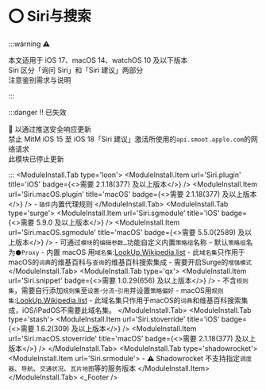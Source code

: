 
# ⭕ Siri与搜索
:::warning ⚠️

本文适用于 iOS 17、macOS 14、watchOS 10 及以下版本  
Siri 区分「询问 Siri」和「Siri 建议」两部分  
注意鉴别需求与说明  

:::

:::danger ‼️ 已失效

 以通过推送安全响应更新  
禁止 MitM iOS 15 至 iOS 18「Siri 建议」激活所使用的`api.smoot.apple.com`的网络请求  
此模块已停止更新  

:::
<ModuleInstall urlPrefix="https://github.com/NSRingo/Siri/releases/latest/download/">
  <ModuleInstall.Tab type='loon'>
    <ModuleInstall.Item url='Siri.plugin' title='iOS' badge={<>需要 2.1.18(377) 及以上版本</>} />
    <ModuleInstall.Item url='Siri.macOS.plugin' title='macOS' badge={<>需要 2.1.18(377) 及以上版本</>} />
      - `插件`内置代理规则
  </ModuleInstall.Tab>
  <ModuleInstall.Tab type='surge'>
    <ModuleInstall.Item url='Siri.sgmodule' title='iOS' badge={<>需要 5.9.0 及以上版本</>} />
    <ModuleInstall.Item url='Siri.macOS.sgmodule' title='macOS' badge={<>需要 5.5.0(2589) 及以上版本</>} />
      - 可通过`模块`的`编辑参数…`功能自定义内置`策略组`名称
      - 默认`策略组`名为`🌑Proxy`
      - 内置 macOS 用`域名集`:[LookUp.Wikipedia.list](https://github.com/NSRingo/Siri/releases/latest/download/LookUp.Wikipedia.list "Look Up - Wikipedia")
        - 此`域名集`只作用于macOS的`词典`的维基百科与`查询`的维基百科搜索集成
        - 需要开启Surge的`增强模式`
  </ModuleInstall.Tab>
  <ModuleInstall.Tab type='qx'>
    <ModuleInstall.Item url='Siri.snippet' badge={<>需要 1.0.29(656) 及以上版本</>} />
      - 不含`规则集`，需要自行添加`规则集`至`设置`-`分流`-`引用`并设置`策略偏好`
      - macOS用`规则集`:[LookUp.Wikipedia.list](https://github.com/NSRingo/Siri/releases/latest/download/LookUp.Wikipedia.list "Look Up - Wikipedia")
        - 此域名集只作用于macOS的`词典`和维基百科搜索集成，iOS/iPadOS不需要此域名集。
  </ModuleInstall.Tab>
  <ModuleInstall.Tab type='stash'>
    <ModuleInstall.Item url='Siri.stoverride' title='iOS' badge={<>需要 1.6.2(309) 及以上版本</>} />
    <ModuleInstall.Item url='Siri.macOS.stoverride' title='macOS' badge={<>需要 2.1.18(377) 及以上版本</>} />
  </ModuleInstall.Tab>
  <ModuleInstall.Tab type='shadowrocket'>
    <ModuleInstall.Item url='Siri.srmodule'>
      - ⚠️ Shadowrocket 不支持指定`调度器`、`导航`、`交通状况`、`瓦片地图`等的服务版本
    </ModuleInstall.Item>
  </ModuleInstall.Tab>
</ModuleInstall>
<Siri />
<_Footer />
